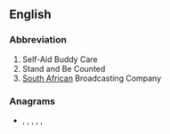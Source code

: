 ==English==

===Abbreviation===
{{rfc-header|Abbreviation}}
{{head|en|abbreviation}}

# Self-Aid Buddy Care
# Stand and Be Counted
# [[South Africa]]n Broadcasting Company

===Anagrams===
* {{l|en|ABCS}}, {{l|en|ABCs}}, {{l|en|BACS}}, {{l|en|bacs}}, {{l|en|cabs}}, {{l|en|scab}}